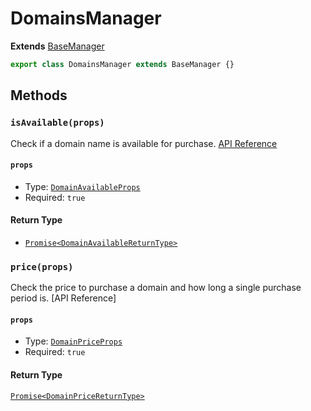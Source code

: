 # DomainsManager

**Extends** [BaseManager](/docs/classes/managers/BaseManager)

```typescript
export class DomainsManager extends BaseManager {}
```

## Methods

### `isAvailable(props)`

Check if a domain name is available for purchase. [API Reference](https://vercel.com/docs/rest-api/endpoints#check-a-domain-availability)

#### `props`

- Type: [`DomainAvailableProps`](/docs/types/domains/DomainAvailableProps)
- Required: `true`

#### Return Type

- [`Promise<DomainAvailableReturnType>`](/docs/types/domains/DomainAvailableReturnType)

### `price(props)`

Check the price to purchase a domain and how long a single purchase period is. [API Reference]

#### `props`

- Type: [`DomainPriceProps`](/docs/types/domains/DomainPriceProps)
- Required: `true`

#### Return Type

[`Promise<DomainPriceReturnType>`](/docs/types/domains/DomainPriceReturnType)
